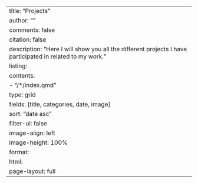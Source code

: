 ---
title: "Projects"
author: ""
comments: false
citation: false
description: "Here I will show you all the different projects I have participated in related to my work."
listing: 
  contents:
    - "/*/index.qmd"
  type: grid
  fields: [title, categories, date, image]
  sort: "date asc"
  filter-ui: false
  image-align: left
  image-height: 100%
format: 
  html: 
    page-layout: full
---